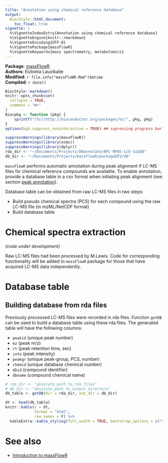```yaml
---
title: "Annotation using chemical reference database"
output:
  BiocStyle::html_document:
    toc_float: true
vignette: >
  %\VignetteIndexEntry{Annotation using chemical reference database}
  %\VignetteEngine{knitr::rmarkdown}
  %\VignetteEncoding{UTF-8}
  %\VignettePackage{massFlowR}
  %\VignetteKeywords{mass spectrometry, metabolomics}
---
```


**Package**: [massFlowR](https://github.com/lauzikaite/massFlowR)<br />
**Authors**: Elzbieta Lauzikaite<br />
**Modified**: `r file.info("massFloWR.Rmd")$mtime`<br />
**Compiled**: `r date()`

```r
BiocStyle::markdown() 
knitr::opts_chunk$set(
  collapse = TRUE,
  comment = "#>"
)
Biocpkg <- function (pkg) {
    sprintf("[%s](http://bioconductor.org/packages/%s)", pkg, pkg)
}
options(kpb.suppress_noninteractive = TRUE) ## supressing progress bar
```

```r
suppressWarnings(library(massFlowR))
suppressWarnings(library(xcms))
suppressWarnings(library(dplyr))
rda_dir <- "~/Documents/Projects/DBannotate/NPC-RPOS-LCE-SubDB"
db_dir <- "~/Documents/Projects/massFlowR/packageDEV/db"
```

`massFlowR` performs automatic annotation during peak alignment if LC-MS files for chemical reference compounds are available. To enable annotation, provide a database table in a csv format when initiating peak alignment (see section [peak annotation](http://htmlpreview.github.io/?https://github.com/lauzikaite/massFlowR/blob/master/inst/doc/massFlowR.html#peak-annotation)).

Database table can be obtained from raw LC-MS files in two steps:

* Build pseudo chemical spectra (PCS) for each compound using the raw LC-MS file (in mzML/NetCDF format)
* Build database table

# Chemical spectra extraction

*(code under development)*

Raw LC-MS files had been processed by M.Lewis. Code for corresponding functionality will be added to `massFlowR` package for those that have acquired LC-MS data independently. 

# Database table

## Building database from rda files

Previously processed LC-MS files were recorded in rda files. Function `getDB` can be used to build a database table using these rda files. The generated table will have the following columns:

* `peakid` (unique peak number)
* `mz` (peak m/z)
* `rt` (peak retention time, sec)
* `into` (peak intensity)
* `peakgr` (unique peak-group, PCS, number)
* `chemid` (unique database chemical number)
* `dbid`  (compound identifier)
* `dbname` (compound chemical name)

```r
# rda_dir <- "absolute_path_to_rda_files"
# db_dir <- "absolute_path_to_output_directory"
db_table <- getDB(dir = rda_dir, out_dir = db_dir)
```

```r
dt <- head(db_table)
knitr::kable(x = dt,
             format = "html",
             row.names = F) %>% 
  kableExtra::kable_styling(full_width = TRUE, bootstrap_options = c("striped"), position = "left")
```

# See also

* [Introduction to massFlowR](http://htmlpreview.github.io/?https://github.com/lauzikaite/massFlowR/blob/master/inst/doc/massFlowR.html)
